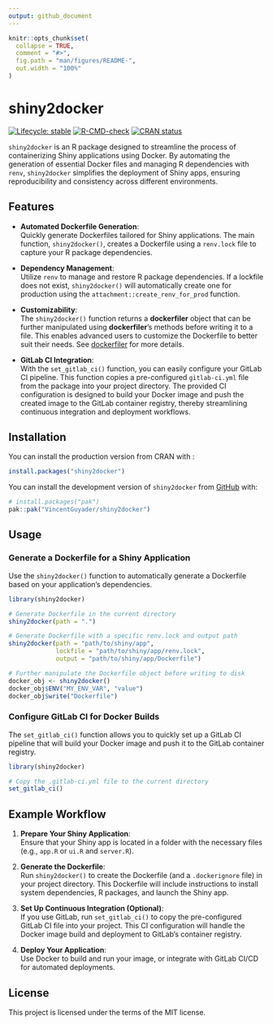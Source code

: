 ```yaml
---
output: github_document
---
```


<!-- README.md is generated from README.Rmd. Please edit that file -->

```r
knitr::opts_chunk$set(
  collapse = TRUE,
  comment = "#>",
  fig.path = "man/figures/README-",
  out.width = "100%"
)
```

# shiny2docker

<!-- badges: start -->
[![Lifecycle: stable](https://img.shields.io/badge/lifecycle-stable-brightgreen.svg)](https://lifecycle.r-lib.org/articles/stages.html#stable)
[![R-CMD-check](https://github.com/VincentGuyader/shiny2docker/actions/workflows/R-CMD-check.yaml/badge.svg)](https://github.com/VincentGuyader/shiny2docker/actions/workflows/R-CMD-check.yaml)
[![CRAN status](https://www.r-pkg.org/badges/version/shiny2docker)](https://CRAN.R-project.org/package=shiny2docker)
<!-- badges: end -->

`shiny2docker` is an R package designed to streamline the process of containerizing Shiny applications using Docker. By automating the generation of essential Docker files and managing R dependencies with `renv`, `shiny2docker` simplifies the deployment of Shiny apps, ensuring reproducibility and consistency across different environments.

## Features

- **Automated Dockerfile Generation**:  
  Quickly generate Dockerfiles tailored for Shiny applications. The main function, `shiny2docker()`, creates a Dockerfile using a `renv.lock` file to capture your R package dependencies.

- **Dependency Management**:  
  Utilize `renv` to manage and restore R package dependencies. If a lockfile does not exist, `shiny2docker()` will automatically create one for production using the `attachment::create_renv_for_prod` function.

- **Customizability**:  
  The `shiny2docker()` function returns a **dockerfiler** object that can be further manipulated using **dockerfiler**'s methods before writing it to a file. This enables advanced users to customize the Dockerfile to better suit their needs. See [dockerfiler](https://github.com/ThinkR-open/dockerfiler) for more details.

- **GitLab CI Integration**:  
  With the `set_gitlab_ci()` function, you can easily configure your GitLab CI pipeline. This function copies a pre-configured `gitlab-ci.yml` file from the package into your project directory. The provided CI configuration is designed to build your Docker image and push the created image to the GitLab container registry, thereby streamlining continuous integration and deployment workflows.

## Installation


You can install the production version from CRAN with :


```r
install.packages("shiny2docker")
```


You can install the development version of `shiny2docker` from [GitHub](https://github.com/VincentGuyader/shiny2docker) with:

```r
# install.packages("pak")
pak::pak("VincentGuyader/shiny2docker")
```

## Usage

### Generate a Dockerfile for a Shiny Application

Use the `shiny2docker()` function to automatically generate a Dockerfile based on your application's dependencies.

```r
library(shiny2docker)

# Generate Dockerfile in the current directory
shiny2docker(path = ".")

# Generate Dockerfile with a specific renv.lock and output path
shiny2docker(path = "path/to/shiny/app",
             lockfile = "path/to/shiny/app/renv.lock",
             output = "path/to/shiny/app/Dockerfile")

# Further manipulate the Dockerfile object before writing to disk
docker_obj <- shiny2docker()
docker_obj$ENV("MY_ENV_VAR", "value")
docker_obj$write("Dockerfile")
```

### Configure GitLab CI for Docker Builds

The `set_gitlab_ci()` function allows you to quickly set up a GitLab CI pipeline that will build your Docker image and push it to the GitLab container registry.

```r
library(shiny2docker)

# Copy the .gitlab-ci.yml file to the current directory
set_gitlab_ci()
```

## Example Workflow

1. **Prepare Your Shiny Application**:  
   Ensure that your Shiny app is located in a folder with the necessary files (e.g., `app.R` or `ui.R` and `server.R`).

2. **Generate the Dockerfile**:  
   Run `shiny2docker()` to create the Dockerfile (and a `.dockerignore` file) in your project directory. This Dockerfile will include instructions to install system dependencies, R packages, and launch the Shiny app.

3. **Set Up Continuous Integration (Optional)**:  
   If you use GitLab, run `set_gitlab_ci()` to copy the pre-configured GitLab CI file into your project. This CI configuration will handle the Docker image build and deployment to GitLab's container registry.

4. **Deploy Your Application**:  
   Use Docker to build and run your image, or integrate with GitLab CI/CD for automated deployments.

## License

This project is licensed under the terms of the MIT license.

